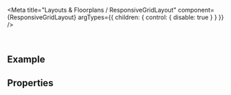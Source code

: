 
<Meta
  title="Layouts & Floorplans / ResponsiveGridLayout"
  component={ResponsiveGridLayout}
  argTypes={{ children: { control: { disable: true } } }}
/>

<DocsHeader />

<br />

## Example

<Canvas>
  <Story name="Default" story={DefaultStory}></Story>
</Canvas>

## Properties

<ArgsTable story="." />

<Footer />
